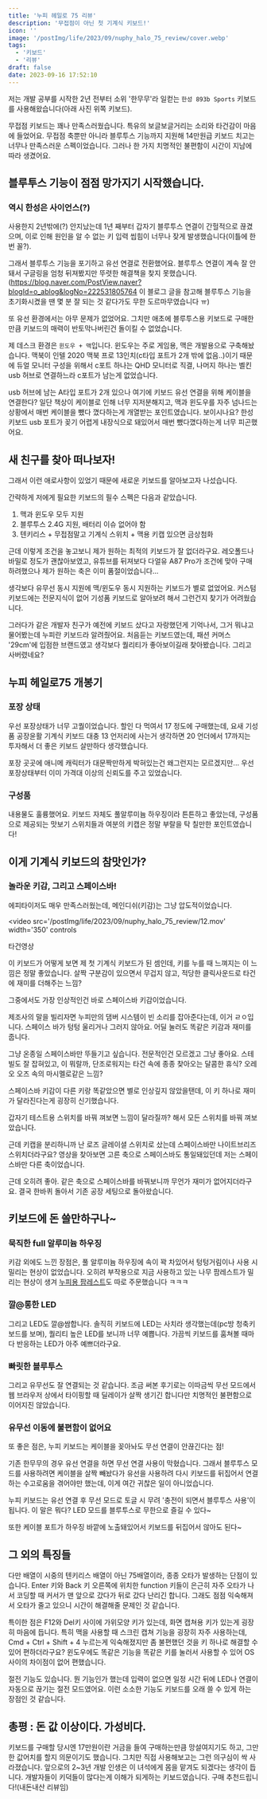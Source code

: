 ```yaml
---
title: '누피 헤일로 75 리뷰'
description: '무접점이 아닌 첫 기계식 키보드!'
icon: ''
image: '/postImg/life/2023/09/nuphy_halo_75_review/cover.webp'
tags:
  - '키보드'
  - '리뷰'
draft: false
date: 2023-09-16 17:52:10
---
```


<CustomImage
  src='/postImg/life/2023/09/nuphy_halo_75_review/cover.webp'
  alt='cover'
  caption='Nuphy Halo75'
/>

저는 개발 공부를 시작한 2년 전부터 소위 '한무무'라 일컫는 `한성 893b Sports` 키보드를 사용해왔습니다(아래 사진 위쪽 키보드).

<CustomImage
  src='/postImg/life/2023/09/nuphy_halo_75_review/16.webp'
  alt='16'
  caption='누피와 한성 비교샷'
/>

무접점 키보드는 꽤나 만족스러웠습니다. 특유의 보글보글거리는 소리와 타건감이 마음에 들었어요. 무접점 축뿐만 아니라 블루투스 기능까지 지원해 14만원급 키보드 치고는 너무나 만족스러운 스펙이었습니다. 그러나 한 가지 치명적인 불편함이 시간이 지남에 따라 생겼어요.

## 블루투스 기능이 점점 망가지기 시작했습니다.

### 역시 한성은 사이언스(?)

사용한지 2년밖에(?) 안지났는데 1년 째부터 갑자기 블루투스 연결이 간헐적으로 끊겼으며, 이로 인해 원인을 알 수 없는 키 입력 씹힘이 너무나 잦게 발생했습니다(이틀에 한 번 꼴?).

그래서 블루투스 기능을 포기하고 유선 연결로 전환했어요. 블루투스 연결이 계속 잘 안돼서 구글링을 엄청 뒤져봤지만 뚜렷한 해결책을 찾지 못했습니다.(https://blog.naver.com/PostView.naver?blogId=o_ablog&logNo=222531805764 이 블로그 글을 참고해 블루투스 기능을 초기화시켰을 땐 몇 분 잘 되는 것 같다가도 무한 도르마무였습니다 ㅠ)

또 유선 환경에서는 아무 문제가 없었어요. 그치만 애초에 블루투스용 키보드로 구매한만큼 키보드의 매력이 반토막나버린건 돌이킬 수 없었습니다.

<CustomImage
  src='/postImg/life/2023/09/nuphy_halo_75_review/1.webp'
  alt='1'
  caption='c포트 2개인거 애플 개열받음 ㅇㅈ?'
/>

제 데스크 환경은 `윈도우 + 맥`입니다. 윈도우는 주로 게임용, 맥은 개발용으로 구축해놨습니다. 맥북이 인텔 2020 맥북 프로 13인치(c타입 포트가 2개 밖에 없음..)이기 때문에 듀얼 모니터 구성을 위해서 c포트 하나는 QHD 모니터로 직결, 나머지 하나는 벨킨 usb 허브로 연결하느라 c포트가 남는게 없었습니다.

<CustomImage src='/postImg/life/2023/09/nuphy_halo_75_review/2.webp' alt='2' />

usb 허브에 남는 A타입 포트가 2개 있으나 여기에 키보드 유선 연결을 위해 케이블을 연결한다? 일단 책상이 케이블로 인해 너무 지저분해지고, 맥과 윈도우를 자주 넘나드는 상황에서 매번 케이블을 뺐다 꼈다하는게 개열받는 포인트였습니다. 보이시나요? 한성 키보드 usb 포트가 꽂기 어렵게 내장식으로 돼있어서 매번 뺐다꼈다하는게 너무 피곤했어요.

## 새 친구를 찾아 떠나보자!

그래서 이런 애로사항이 있었기 때문에 새로운 키보드를 알아보고자 나섰습니다.

간략하게 저에게 필요한 키보드의 필수 스펙은 다음과 같았습니다.

1. 맥과 윈도우 모두 지원
2. 블루투스 2.4G 지원, 배터리 이슈 없어야 함
3. 텐키리스 + 무접점말고 기계식 스위치 + 맥용 키캡 있으면 금상첨화

근데 이렇게 조건을 놓고보니 제가 원하는 최적의 키보드가 잘 없더라구요. 레오폴드나 바밀로 정도가 괜찮아보였고, 유튜브를 뒤져보다 다얼유 A87 Pro가 조건에 맞아 구매하려했으나 제가 원하는 축은 이미 품절이었습니다...

생각보다 유무선 동시 지원에 맥/윈도우 동시 지원하는 키보드가 별로 없었어요. 커스텀 키보드에는 전문지식이 없어 기성품 키보드로 알아보려 해서 그런건지 찾기가 어려웠습니다.

<CustomImage src='/postImg/life/2023/09/nuphy_halo_75_review/3.webp' alt='3' />

그러다가 같은 개발자 친구가 예전에 키보드 샀다고 자랑했던게 기억나서, 그거 뭐냐고 물어봤는데 누피란 키보드라 알려줬어요. 처음듣는 키보드였는데, 패션 커머스 '29cm'에 입점한 브랜드였고 생각보다 퀄리티가 좋아보이길래 찾아봤습니다. 그리고 사버렸네요?

## 누피 헤일로75 개봉기

### 포장 상태

<ImageCarousel>
  <CustomImage
    src='/postImg/life/2023/09/nuphy_halo_75_review/4.webp'
    alt='4'
  />
  <CustomImage
    src='/postImg/life/2023/09/nuphy_halo_75_review/5.webp'
    alt='5'
  />
  <CustomImage
    src='/postImg/life/2023/09/nuphy_halo_75_review/6.webp'
    alt='6'
  />
  <CustomImage
    src='/postImg/life/2023/09/nuphy_halo_75_review/7.webp'
    alt='7'
  />
</ImageCarousel>

우선 포장상태가 너무 고퀄이었습니다. 할인 다 먹여서 17 정도에 구매했는데, 요새 기성품 공장윤활 기계식 키보드 대충 13 언저리에 사는거 생각하면 20 언더에서 17까지는 투자해서 더 좋은 키보드 살만하다 생각했습니다.

포장 곳곳에 애니메 캐릭터가 대문짝만하게 박혀있는건 왜그런지는 모르겠지만... 우선 포장상태부터 이미 가격대 이상의 신뢰도를 주고 있었습니다.

### 구성품

<ImageCarousel>
  <CustomImage
    src='/postImg/life/2023/09/nuphy_halo_75_review/8.webp'
    alt='8'
  />
  <CustomImage
    src='/postImg/life/2023/09/nuphy_halo_75_review/9.webp'
    alt='9'
  />
</ImageCarousel>

내용물도 훌륭했어요. 키보드 자체도 풀알루미늄 하우징이라 튼튼하고 좋았는데, 구성품으로 제공되는 맛보기 스위치들과 여분의 키캡은 정말 부랄을 탁 칠만한 포인트였습니다!

## 이게 기계식 키보드의 참맛인가?

### 놀라운 키감, 그리고 스페이스바!

에피타이저도 매우 만족스러웠는데, 메인디쉬(키감)는 그냥 압도적이었습니다.

<video
  src='/postImg/life/2023/09/nuphy_halo_75_review/12.mov'
  width='350'
  controls
>
  타건영상
</video>

이 키보드가 어떻게 보면 제 첫 기계식 키보드가 된 셈인데, 키를 누를 때 느껴지는 이 느낌은 정말 좋았습니다. 살짝 구분감이 있으면서 무겁지 않고, 적당한 클릭사운드로 타건에 재미를 더해주는 느낌?

그중에서도 가장 인상적인건 바로 스페이스바 키감이었습니다.

<CustomImage
  src='/postImg/life/2023/09/nuphy_halo_75_review/10.webp'
  alt='10'
/>

제조사의 말을 빌리자면 누피만의 댐버 시스템이 빈 소리를 잡아준다는데, 이거 ㄹㅇ입니다. 스페이스 바가 텅텅 울리거나 그러지 않아요. 어딜 눌러도 똑같은 키감과 재미를 줍니다.

그냥 온종일 스페이스바만 뚜들기고 싶습니다. 전문적인건 모르겠고 그냥 좋아요. 스테빌도 잘 잡혀있고, 이 뭐랄까, 단조로워지는 타건 속에 종종 찾아오는 달콤한 휴식? 오레오 오즈 속의 마시멜로같은 느낌?

스페이스바 키감이 다른 키랑 똑같았으면 별로 인상깊지 않았을탠데, 이 키 하나로 재미가 달라진다는게 굉장히 신기했습니다.

갑자기 테스트용 스위치를 바꿔 껴보면 느낌이 달라질까? 해서 모든 스위치를 바꿔 껴보았습니다.

<CustomImage
  src='/postImg/life/2023/09/nuphy_halo_75_review/11.webp'
  alt='11'
  caption='간장게장마냥 꽉 차있는 스페이스바 속살'
/>

근데 키캡을 분리하니까 난 로즈 글레이셜 스위치로 샀는데 스페이스바만 나이트브리즈 스위치더라구요? 영상을 찾아보면 고른 축으로 스페이스바도 통일돼있던데 저는 스페이스바만 다른 축이었습니다.

근데 오히려 좋아. 같은 축으로 스페이스바를 바꿔보니까 무언가 재미가 없어지더라구요. 결국 한바퀴 돌아서 기존 공장 세팅으로 돌아왔습니다.

## 키보드에 돈 쓸만하구나~

### 묵직한 full 알루미늄 하우징

키감 외에도 느낀 장점은, 풀 알루미늄 하우징에 속이 꽉 차있어서 텅텅거림이나 사용 시 밀리는 현상이 없었습니다. 오히려 부작용으로 지금 사용하고 있는 나무 팜레스트가 밀리는 현상이 생겨 [누피용 팜레스트](https://smartstore.naver.com/nuphy/products/8469924557?NaPm=ct%3Dlnu58dus%7Cci%3Dcheckout%7Ctr%3Dppc%7Ctrx%3Dnull%7Chk%3Dab3c7ef99f5071f707e5bab4f4f9b1b856756472)도 따로 주문했습니다 ㅋㅋㅋ

### 깔@롱한 LED

그리고 LED도 깔@쌈합니다. 솔직히 키보드에 LED는 사치라 생각했는데(pc방 청축키보드를 보며), 퀄리티 높은 LED를 보니까 너무 예쁩니다. 가끔씩 키보드를 훔쳐볼 때마다 반응하는 LED가 아주 예쁘더라구요.

### 빠릿한 블루투스

그리고 유무선도 잘 연결되는 것 같습니다. 조금 써본 후기로는 이따금씩 무선 모드에서 웹 브라우저 상에서 타이핑할 때 딜레이가 살짝 생기긴 합니다만 치명적인 불편함으로 이어지진 않았습니다.

### 유무선 이동에 불편함이 없어요

또 좋은 점은, 누피 키보드는 케이블을 꽂아놔도 무선 연결이 안끊긴다는 점!

<CustomImage
  src='/postImg/life/2023/09/nuphy_halo_75_review/14.webp'
  alt='14'
  caption='누피 궁둥이'
/>

기존 한무무의 경우 유선 연결을 하면 무선 연결 사용이 막혔습니다. 그래서 블루투스 모드를 사용하려면 케이블을 살짝 빼놨다가 유선을 사용하려 다시 키보드를 뒤집어서 연결하는 수고로움을 겪어야만 했는데, 이게 여간 귀찮은 일이 아니었습니다.

누피 키보드는 유선 연결 후 무선 모드로 토글 시 무려 '충전이 되면서 블루투스 사용'이 됩니다.
이 말은 뭐다? LED 모드를 블루투스로 무한으로 즐길 수 있다~

또한 케이블 포트가 하우징 바깥에 노출돼있어서 키보드를 뒤집어서 않아도 된다~

<CustomImage
  src='/postImg/life/2023/09/nuphy_halo_75_review/13.webp'
  alt='13'
  caption='누피? 너 재능있어. 그렇게만 해.'
/>

## 그 외의 특징들

다만 배열이 시중의 텐키리스 배열이 아닌 75배열이라, 종종 오타가 발생하는 단점이 있습니다. Enter 키와 Back 키 오른쪽에 위치한 function 키들이 은근히 자주 오타가 나서 코딩할 때 커서가 맨 앞으로 갔다가 뒤로 갔다 난리긴 합니다. 그래도 점점 익숙해져서 오타가 줄고 있으니 시간이 해결해줄 문제인 것 같습니다.

<CustomImage
  src='/postImg/life/2023/09/nuphy_halo_75_review/15.webp'
  alt='15'
  caption='윈도우와 맥 모두 호환되는 캡쳐 키'
/>

특이한 점은 F12와 Del키 사이에 가위모양 키가 있는데, 화면 캡쳐용 키가 있는게 굉장히 마음에 듭니다. 특히 맥을 사용할 때 스크린 캡쳐 기능을 굉장히 자주 사용하는데, Cmd + Ctrl + Shift + 4 누르는게 익숙해졌지만 좀 불편했던 것을 키 하나로 해결할 수 있어 편하더라구요? 윈도우에도 똑같은 기능을 똑같은 키를 눌러서 사용할 수 있어 OS 사이의 차이점이 없어 편했습니다.

절전 기능도 있습니다. 뭔 기능인가 했는데 입력이 없으면 일정 시간 뒤에 LED나 연결이 자동으로 끊기는 절전 모드였어요. 이런 소소한 기능도 키보드를 오래 쓸 수 있게 하는 장점인 것 같습니다.

## 총평 : 돈 값 이상이다. 가성비다.

<CustomImage
  src='/postImg/life/2023/09/nuphy_halo_75_review/cover.webp'
  alt='cover'
/>

키보드를 구매할 당시엔 17만원이란 거금을 들여 구매하는만큼 망설여지기도 하고, 그만한 값어치를 할지 의문이기도 했습니다. 그치만 직접 사용해보고는 그런 의구심이 싹 사라졌습니다. 앞으로의 2~3년 개발 인생은 이 녀석에게 몸을 맡겨도 되겠다는 생각이 듭니다. 개발자들이 키덕들이 많다는게 이해가 되게하는 키보드였습니다. 구매 추천드립니다!(내돈내산 리뷰임)

